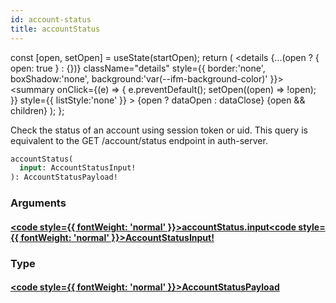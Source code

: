 ```yaml
---
id: account-status
title: accountStatus
---
```









  const [open, setOpen] = useState(startOpen);
  return (
    <details {...(open ? { open: true } : {})} className="details" style={{ border:'none', boxShadow:'none', background:'var(--ifm-background-color)' }}>
      <summary
        onClick={(e) => {
          e.preventDefault();
          setOpen((open) => !open);
        }}
        style={{ listStyle:'none' }}
      >
      {open ? dataOpen : dataClose}
      </summary>
      {open && children}
    </details>
  );
};








Check the status of an account using session token or uid. This query is equivalent to the GET /account/status endpoint in auth-server.


```graphql
accountStatus(
  input: AccountStatusInput!
): AccountStatusPayload!
```




### Arguments

#### [<code style={{ fontWeight: 'normal' }}>accountStatus.<b>input</b></code>](#)<Bullet />[<code style={{ fontWeight: 'normal' }}><b>AccountStatusInput!</b></code>](/gql-api/types/inputs/account-status-input.mdx) <Badge class="badge badge--secondary badge--non_null" text="non-null"/> <Badge class="badge badge--secondary " text="input"/> 



### Type

#### [<code style={{ fontWeight: 'normal' }}><b>AccountStatusPayload</b></code>](/gql-api/types/objects/account-status-payload.mdx) <Badge class="badge badge--secondary " text="object"/>